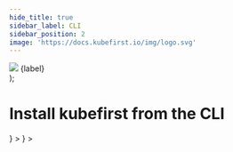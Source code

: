 ```yaml
---
hide_title: true
sidebar_label: CLI
sidebar_position: 2
image: 'https://docs.kubefirst.io/img/logo.svg'
---
```



  <div className="git-tab">
    <img src={imgSrc} />
    <span>{label}</span>
  </div>
);

# Install kubefirst from the CLI

<Tabs groupId="git_provider" defaultValue="github" queryString>
  <TabItem
    attributes={{ className: styles.github }}
    value="github"
    label={<TabLabel imgSrc={config.GITHUB_LOGO_URL} label="GitHub" />}
  >
  <GitHubPrerequisites />

  <CommonCloudPrerequisites />

  <GitHubClusterCreateCmd />

  <CommonTerminalOutput cloud="DigitalOcean"  minutes="10" handoffScreen={GitHubHandoffScreen} />

  <CommonRootCredentialsCmd />

  <CommonClusterConnectivity />

  </TabItem>
  <TabItem
    value="gitlab"
    attributes={{ className: styles.gitlab }}
    label={<TabLabel imgSrc={config.GITLAB_LOGO_URL} label="GitLab" />}
  >
  <GitLabPrerequisites />

  <CommonCloudPrerequisites />

  <GitLabClusterCreateCmd />

  <CommonTerminalOutput cloud="DigitalOcean"  minutes="10" handoffScreen={GitLabHandoffScreen} />

  <CommonRootCredentialsCmd />

  <CommonClusterConnectivity />

  </TabItem>
</Tabs>
